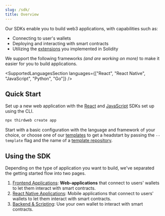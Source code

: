 ```yaml
---
slug: /sdk/
title: Overview
---
```



<div className="heroGrid" style={{ alignItems: "flex-start" }}>
  <div>
    <p style={{ marginTop: "8px" }}>
      Our SDKs enable you to build web3 applications, with capabilities such as:
    </p>
    <ul>
      <li>Connecting to user's wallets</li>
      <li>Deploying and interacting with smart contracts</li>
      <li>
        Utilizing the <a href="/contractkit/extensions">extensions</a> you
        implemented in Solidity
      </li>
    </ul>
  </div>
  <div className="heroGridImageContainer">
    <YoutubeEmbed link={"https://www.youtube.com/embed/Ti_wdhHn42Q"} />
  </div>
</div>
<p>
  We support the following frameworks <i>(and are working on more)</i> to make
  it easier for you to build applications.
</p>

<SupportedLanguagesSection
  languages={["React", "React Native", "JavaScript", "Python", "Go"]}
/>

## Quick Start

Set up a new web application with the [React](/react) and [JavaScript](/javascript) SDKs set up using the CLI.

```bash
npx thirdweb create app
```

Start with a basic configuration with the language and framework of your choice,
or choose one of our [templates](/templates) to get a headstart by passing the `--template` flag and the name of a [template repository](/templates).

## Using the SDK

Depending on the type of application you want to build, we've separated the getting started
flow into two pages.

1. [Frontend Applications](/sdk/set-up-the-sdk/frontend): **Web-applications** that connect to users' wallets to let them interact with smart contracts.
2. [React Native Applications](/react-native): Mobile applications that connect to users' wallets to let them interact with smart contracts.
3. [Backend & Scripting](/sdk/set-up-the-sdk/backend): Use your own wallet to interact with smart contracts.
